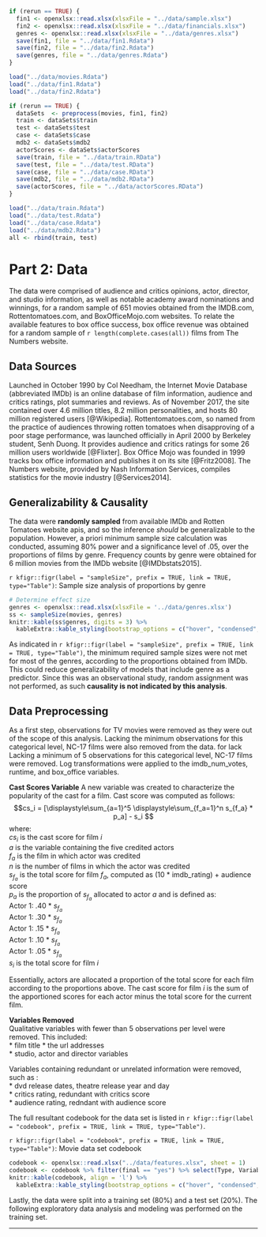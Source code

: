 ```r
if (rerun == TRUE) {
  fin1 <- openxlsx::read.xlsx(xlsxFile = "../data/sample.xlsx")
  fin2 <- openxlsx::read.xlsx(xlsxFile = "../data/financials.xlsx")
  genres <- openxlsx::read.xlsx(xlsxFile = "../data/genres.xlsx")
  save(fin1, file = "../data/fin1.Rdata")
  save(fin2, file = "../data/fin2.Rdata")
  save(genres, file = "../data/genres.Rdata")
}
```


```r
load("../data/movies.Rdata")
load("../data/fin1.Rdata")
load("../data/fin2.Rdata")
```

```r
if (rerun == TRUE) {
  dataSets  <- preprocess(movies, fin1, fin2)
  train <- dataSets$train
  test <- dataSets$test
  case <- dataSets$case
  mdb2 <- dataSets$mdb2
  actorScores <- dataSets$actorScores
  save(train, file = "../data/train.RData")
  save(test, file = "../data/test.RData")
  save(case, file = "../data/case.RData")
  save(mdb2, file = "../data/mdb2.RData")
  save(actorScores, file = "../data/actorScores.RData")
}
```

```r
load("../data/train.Rdata")
load("../data/test.Rdata")
load("../data/case.Rdata")
load("../data/mdb2.Rdata")
all <- rbind(train, test)
```


# Part 2: Data
The data were comprised of audience and critics opinions, actor, director, and studio information, as well as notable academy award nominations and winnings, for a random sample of 651 movies obtained from the IMDB.com, Rottentomatoes.com, and BoxOfficeMojo.com websites. To relate the available features to box office success, box office revenue was obtained for a random sample of `r length(complete.cases(all))` films from The Numbers website.

## Data Sources
Launched in October 1990 by Col Needham, the Internet Movie Database (abbreviated IMDb) is an online database of film information, audience and critics ratings, plot summaries and reviews.  As of November 2017, the site contained over 4.6 million titles, 8.2 million personalities, and hosts 80 million registered users [@Wikipedia].  Rottentomatoes.com, so named from the practice of audiences throwing rotten tomatoes when disapproving of a poor stage performance, was launched officially in April 2000 by Berkeley student, Senh Duong. It provides audience and critics ratings  for some 26 million users worldwide [@Flixter]. Box Office Mojo was founded in 1999 tracks box office information and publishes it on its site [@Fritz2008]. The Numbers website, provided by Nash Information Services, compiles statistics for the movie industry [@Services2014].

## Generalizability & Causality
The data were **randomly sampled** from available IMDb and Rotten Tomatoes website apis, and so the inference *should* be generalizable to the population. However, a priori minimum sample size calculation was conducted,  assuming 80% power and a significance level of .05, over the proportions of films by genre. Frequency counts by genre were obtained for 6 million movies from the IMDb website [@IMDbstats2015].

`r kfigr::figr(label = "sampleSize", prefix = TRUE, link = TRUE, type="Table")`: Sample size analysis of proportions by genre
```r
# Determine effect size
genres <- openxlsx::read.xlsx(xlsxFile = '../data/genres.xlsx')
ss <- sampleSize(movies, genres)
knitr::kable(ss$genres, digits = 3) %>%
  kableExtra::kable_styling(bootstrap_options = c("hover", "condensed", "responsive"), full_width = T, position = "center")
```
As indicated in `r kfigr::figr(label = "sampleSize", prefix = TRUE, link = TRUE, type="Table")`, the minimum required sample sizes were not met for most of the genres, according to the proportions obtained from IMDb. This could reduce generalizability of models that include genre as a predictor. Since this was an observational study, random assignment was not performed, as such **causality is not indicated by this analysis**.


## Data Preprocessing
As a first step, observations for TV movies were removed as they were out of the scope of this analysis. Lacking the minimum observations for this categorical level, NC-17 films were also removed from the data.  for lack Lacking a minimum of 5 observations for this categorical level, NC-17 films were removed. Log transformations were applied to the imdb_num_votes, runtime, and box_office variables. 

**Cast Scores Variable**
A new variable was created to characterize the popularity of the cast for a film. Cast score was computed as follows:  
$$cs_i = [\displaystyle\sum_{a=1}^5 \displaystyle\sum_{f_a=1}^n s_{f_a} * p_a] - s_i $$
where:  
$cs_i$ is the cast score for film $i$  
$a$ is the variable containing the five credited actors   
$f_a$ is the film in which actor was credited  
$n$ is the number of films in which the actor was credited  
$s_{f_a}$ is the total score for film $f_a$, computed as (10 * imdb_rating) + audience score  
$p_a$ is the proportion of $s_{f_a}$ allocated to actor $a$ and is defined as:   
Actor 1: .40 * $s_{f_a}$  
Actor 1: .30 * $s_{f_a}$  
Actor 1: .15 * $s_{f_a}$  
Actor 1: .10 * $s_{f_a}$  
Actor 1: .05 * $s_{f_a}$  
$s_i$ is the total score for film $i$

Essentially, actors are allocated a proportion of the total score for each film according to the proportions above. The cast score for film $i$ is the sum of the apportioned scores for each actor minus the total score for the current film.

**Variables Removed**  
Qualitative variables with fewer than 5 observations per level were removed. This included:  
* film title 
* the url addresses  
* studio, actor and director variables  

Variables containing redundant or unrelated information were removed, such as :  
* dvd release dates, theatre release year and day   
* critics rating, redundant with critics score   
* audience rating, redndant with audience score  

The full resultant codebook for the data set is listed in `r kfigr::figr(label = "codebook", prefix = TRUE, link = TRUE, type="Table")`.

`r kfigr::figr(label = "codebook", prefix = TRUE, link = TRUE, type="Table")`: Movie data set codebook
```r
codebook <- openxlsx::read.xlsx("../data/features.xlsx", sheet = 1)
codebook <- codebook %>% filter(final == "yes") %>% select(Type, Variable, Description) %>% arrange(Type, Variable)
knitr::kable(codebook, align = 'l') %>%
  kableExtra::kable_styling(bootstrap_options = c("hover", "condensed", "responsive"), full_width = T, position = "center") 
```

Lastly, the data were split into a training set (80%) and a test set (20%). The following exploratory data analysis and modeling was performed on the training set.

* * *
